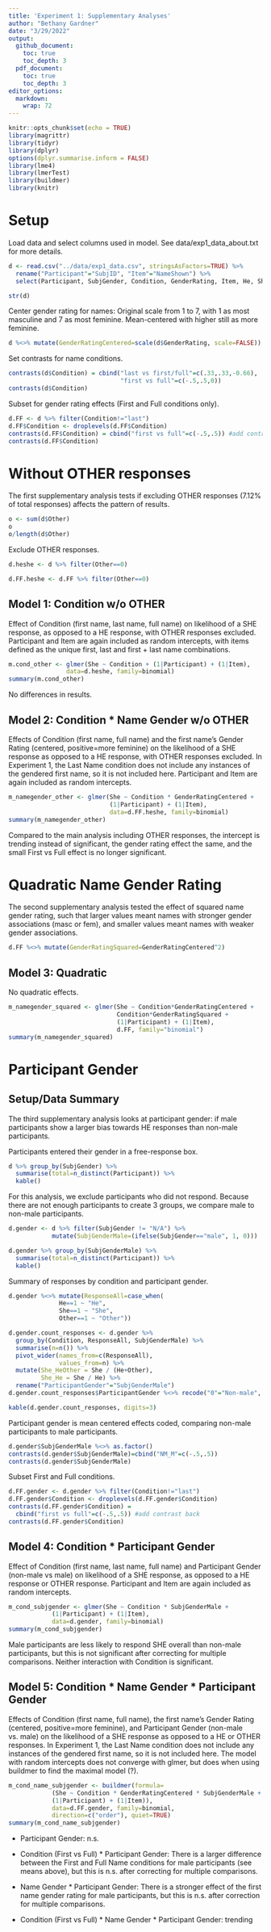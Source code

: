 ```yaml
---
title: 'Experiment 1: Supplementary Analyses'
author: "Bethany Gardner"
date: "3/29/2022"
output: 
  github_document:
    toc: true
    toc_depth: 3
  pdf_document:
    toc: true
    toc_depth: 3
editor_options: 
  markdown: 
    wrap: 72
---
```


```r
knitr::opts_chunk$set(echo = TRUE)
library(magrittr)
library(tidyr)
library(dplyr)
options(dplyr.summarise.inform = FALSE)
library(lme4)
library(lmerTest)
library(buildmer)
library(knitr)
```

# Setup

Load data and select columns used in model. See data/exp1_data_about.txt
for more details.

```r
d <- read.csv("../data/exp1_data.csv", stringsAsFactors=TRUE) %>%
  rename("Participant"="SubjID", "Item"="NameShown") %>%
  select(Participant, SubjGender, Condition, GenderRating, Item, He, She, Other)

str(d)
```

Center gender rating for names: Original scale from 1 to 7, with 1 as
most masculine and 7 as most feminine. Mean-centered with higher still
as more feminine.

```r
d %<>% mutate(GenderRatingCentered=scale(d$GenderRating, scale=FALSE))
```

Set contrasts for name conditions.

```r
contrasts(d$Condition) = cbind("last vs first/full"=c(.33,.33,-0.66), 
                               "first vs full"=c(-.5,.5,0))
contrasts(d$Condition)
```

Subset for gender rating effects (First and Full conditions only).

```r
d.FF <- d %>% filter(Condition!="last") 
d.FF$Condition <- droplevels(d.FF$Condition)
contrasts(d.FF$Condition) = cbind("first vs full"=c(-.5,.5)) #add contrast back
contrasts(d.FF$Condition)
```

# Without OTHER responses

The first supplementary analysis tests if excluding OTHER responses
(7.12% of total responses) affects the pattern of results.

```r
o <- sum(d$Other) 
o
o/length(d$Other) 
```

Exclude OTHER responses.

```r
d.heshe <- d %>% filter(Other==0)

d.FF.heshe <- d.FF %>% filter(Other==0)
```

## Model 1: Condition w/o OTHER

Effect of Condition (first name, last name, full name) on
likelihood of a SHE response, as opposed to a HE response, with OTHER
responses excluded. Participant and Item are again included as random
intercepts, with items defined as the unique first, last and first +
last name combinations.

```r
m.cond_other <- glmer(She ~ Condition + (1|Participant) + (1|Item), 
                data=d.heshe, family=binomial)
summary(m.cond_other)
```

No differences in results.

## Model 2: Condition \* Name Gender w/o OTHER

Effects of Condition (first name, full name) and the first name's
Gender Rating (centered, positive=more feminine) on the likelihood of a
SHE response as opposed to a HE response, with OTHER responses excluded.
In Experiment 1, the Last Name condition does not include any instances
of the gendered first name, so it is not included here. Participant and
Item are again included as random intercepts.

```r
m_namegender_other <- glmer(She ~ Condition * GenderRatingCentered + 
                            (1|Participant) + (1|Item), 
                            data=d.FF.heshe, family=binomial)
summary(m_namegender_other)
```

Compared to the main analysis including OTHER responses, the intercept
is trending instead of significant, the gender rating effect the same,
and the small First vs Full effect is no longer significant.

# Quadratic Name Gender Rating

The second supplementary analysis tested the effect of squared name
gender rating, such that larger values meant names with stronger gender
associations (masc or fem), and smaller values meant names with weaker
gender associations.

```r
d.FF %<>% mutate(GenderRatingSquared=GenderRatingCentered^2)
```

## Model 3: Quadratic

No quadratic effects.

```r
m_namegender_squared <- glmer(She ~ Condition*GenderRatingCentered + 
                              Condition*GenderRatingSquared +
                              (1|Participant) + (1|Item), 
                              d.FF, family="binomial")
summary(m_namegender_squared)
```

# Participant Gender

## Setup/Data Summary

The third supplementary analysis looks at participant gender: if male
participants show a larger bias towards HE responses than non-male
participants.

Participants entered their gender in a free-response box.

```r
d %>% group_by(SubjGender) %>% 
  summarise(total=n_distinct(Participant)) %>%
  kable()
```

For this analysis, we exclude participants who did not respond. Because
there are not enough participants to create 3 groups, we compare male to
non-male participants.

```r
d.gender <- d %>% filter(SubjGender != "N/A") %>%
            mutate(SubjGenderMale=(ifelse(SubjGender=="male", 1, 0)))

d.gender %>% group_by(SubjGenderMale) %>% 
  summarise(total=n_distinct(Participant)) %>%
  kable()
```

Summary of responses by condition and participant gender.

```r
d.gender %<>% mutate(ResponseAll=case_when(
              He==1 ~ "He",
              She==1 ~ "She", 
              Other==1 ~ "Other"))

d.gender.count_responses <- d.gender %>% 
  group_by(Condition, ResponseAll, SubjGenderMale) %>%
  summarise(n=n()) %>%
  pivot_wider(names_from=c(ResponseAll),
              values_from=n) %>%
  mutate(She_HeOther = She / (He+Other),
         She_He = She / He) %>%
  rename("ParticipantGender"="SubjGenderMale") 
d.gender.count_responses$ParticipantGender %<>% recode("0"="Non-male", "1"="Male")

kable(d.gender.count_responses, digits=3)
```

Participant gender is mean centered effects coded, comparing non-male
participants to male participants.

```r
d.gender$SubjGenderMale %<>% as.factor()
contrasts(d.gender$SubjGenderMale)=cbind("NM_M"=c(-.5,.5)) 
contrasts(d.gender$SubjGenderMale)
```

Subset First and Full conditions.

```r
d.FF.gender <- d.gender %>% filter(Condition!="last")
d.FF.gender$Condition <- droplevels(d.FF.gender$Condition)
contrasts(d.FF.gender$Condition) = 
  cbind("first vs full"=c(-.5,.5)) #add contrast back
contrasts(d.FF.gender$Condition)
```

## Model 4: Condition \* Participant Gender

Effect of Condition (first name, last name, full name) and
Participant Gender (non-male vs male) on likelihood of a SHE response,
as opposed to a HE response or OTHER response. Participant and Item are
again included as random intercepts.

```r
m_cond_subjgender <- glmer(She ~ Condition * SubjGenderMale + 
            (1|Participant) + (1|Item), 
            data=d.gender, family=binomial)
summary(m_cond_subjgender)
```

Male participants are less likely to respond SHE overall than non-male
participants, but this is not significant after correcting for multiple
comparisons. Neither interaction with Condition is significant.

## Model 5: Condition \* Name Gender \* Participant Gender

Effects of Condition (first name, full name), the first name's
Gender Rating (centered, positive=more feminine), and Participant Gender
(non-male vs. male) on the likelihood of a SHE response as opposed to a
HE or OTHER responses. In Experiment 1, the Last Name condition does not
include any instances of the gendered first name, so it is not included
here. The model with random intercepts does not converge with glmer, but
does when using buildmer to find the maximal model (?).

```r
m_cond_name_subjgender <- buildmer(formula=
            (She ~ Condition * GenderRatingCentered * SubjGenderMale + 
            (1|Participant) + (1|Item)), 
            data=d.FF.gender, family=binomial, 
            direction=c("order"), quiet=TRUE)
summary(m_cond_name_subjgender)
```

-   Participant Gender: n.s.

-   Condition (First vs Full) \* Participant Gender: There is a larger
    difference between the First and Full Name conditions for male
    participants (see means above), but this is n.s. after correcting
    for multiple comparisons.

-   Name Gender \* Participant Gender: There is a stronger effect of the
    first name gender rating for male participants, but this is n.s.
    after correction for multiple comparisons.

-   Condition (First vs Full) \* Name Gender \* Participant Gender:
    trending
